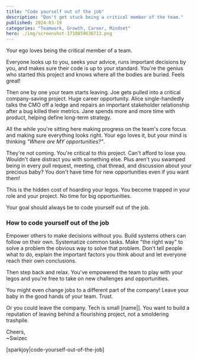 ```yaml
---
title: "Code yourself out of the job"
description: "Don't get stuck being a critical member of the team."
published: 2024-03-19
categories: "Teamwork, Growth, Career, Mindset"
hero: ./img/screenshot-1710859638713.png
---
```


Your ego loves being the critical member of a team.

Everyone looks up to you, seeks your advice, runs important decisions by you, and makes sure their code is up to your standard. You're the genius who started this project and knows where all the bodies are buried. Feels great!

Then one by one your team starts leaving. Joe gets pulled into a critical company-saving project. Huge career opportunity. Alice single-handedly talks the CMO off a ledge and repairs an important stakeholder relationship after a bug killed their metrics. Jane spends more and more time with product, helping define long-term strategy.

All the while you're sitting here making progress on the team's core focus and making sure everything looks right. Your ego loves it, but your mind is thinking _"Where are MY opportunities?"_.

They're not coming. You're critical to _this_ project. Can't afford to lose you. Wouldn't dare distract you with something else. Plus aren't you swamped being in every pull request, meeting, chat thread, and discussion about your precious baby? You don't have time for new opportunities even if you want them!

This is the hidden cost of hoarding your legos. You become trapped in your role and your project. No time for big opportunities.

Your goal should always be to code yourself out of the job.

### How to code yourself out of the job

Empower others to make decisions without you. Build systems others can follow on their own. Systematize common tasks. Make "the right way" to solve a problem the obvious way to solve that problem. Don't tell people what to do, explain the important factors you think about and let everyone reach their own conclusions.

Then step back and relax. You've empowered the team to play with your legos and you're free to take on new challenges and opportunities.

You might even change jobs to a different part of the company! Leave your baby in the good hands of your team. Trust.

Or you could leave the company. Tech is small [name|]. You want to build a reputation of leaving behind a flourishing project, not a smoldering trashpile.

Cheers,<br/>
~Swizec

[sparkjoy|code-yourself-out-of-the-job]
